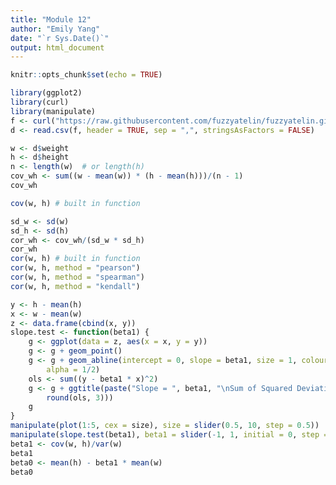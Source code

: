 ```yaml
---
title: "Module 12"
author: "Emily Yang"
date: "`r Sys.Date()`"
output: html_document
---
```


```r
knitr::opts_chunk$set(echo = TRUE)
```

```r
library(ggplot2)
library(curl)
library(manipulate)
f <- curl("https://raw.githubusercontent.com/fuzzyatelin/fuzzyatelin.github.io/master/AN588_Fall23/zombies.csv")
d <- read.csv(f, header = TRUE, sep = ",", stringsAsFactors = FALSE)

w <- d$weight
h <- d$height
n <- length(w)  # or length(h)
cov_wh <- sum((w - mean(w)) * (h - mean(h)))/(n - 1)
cov_wh

cov(w, h) # built in function
```

```r
sd_w <- sd(w)
sd_h <- sd(h)
cor_wh <- cov_wh/(sd_w * sd_h)
cor_wh
cor(w, h) # built in function
cor(w, h, method = "pearson")
cor(w, h, method = "spearman")
cor(w, h, method = "kendall")
```

```r
y <- h - mean(h)
x <- w - mean(w)
z <- data.frame(cbind(x, y))
slope.test <- function(beta1) {
    g <- ggplot(data = z, aes(x = x, y = y))
    g <- g + geom_point()
    g <- g + geom_abline(intercept = 0, slope = beta1, size = 1, colour = "blue",
        alpha = 1/2)
    ols <- sum((y - beta1 * x)^2)
    g <- g + ggtitle(paste("Slope = ", beta1, "\nSum of Squared Deviations = ",
        round(ols, 3)))
    g
}
manipulate(plot(1:5, cex = size), size = slider(0.5, 10, step = 0.5))  #priming the interface
manipulate(slope.test(beta1), beta1 = slider(-1, 1, initial = 0, step = 0.005))
beta1 <- cov(w, h)/var(w)
beta1
beta0 <- mean(h) - beta1 * mean(w)
beta0
```